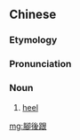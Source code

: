 {{also|脚后跟}}
==Chinese==
{{zh-forms|s=脚后跟|type=12}}
{{wikipedia|lang=zh}}

===Etymology===
{{zh-compound|腳|後跟|foot|heel}}

===Pronunciation===
{{zh-pron
|m=jiǎohòugēn,tl2=y,er=y,ertl2=y
|cat=n
}}

===Noun===
{{zh-noun}}

# {{lb|zh|anatomy|colloquial}} [[heel]]

[[mg:腳後跟]]